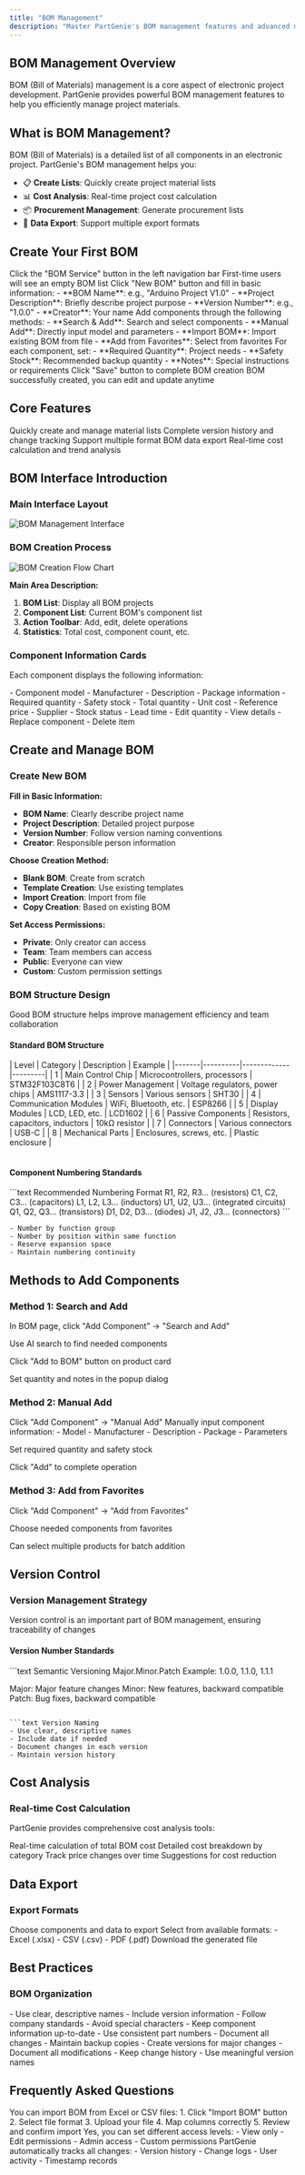 ```yaml
---
title: "BOM Management"
description: "Master PartGenie's BOM management features and advanced material list management techniques"
---
```


## BOM Management Overview

BOM (Bill of Materials) management is a core aspect of electronic project development. PartGenie provides powerful BOM management features to help you efficiently manage project materials.

## What is BOM Management?

BOM (Bill of Materials) is a detailed list of all components in an electronic project. PartGenie's BOM management helps you:

- 📋 **Create Lists**: Quickly create project material lists
- 📊 **Cost Analysis**: Real-time project cost calculation
- 📦 **Procurement Management**: Generate procurement lists
- 💾 **Data Export**: Support multiple export formats

## Create Your First BOM

<Steps>
<Step title="Enter BOM Management">
  Click the "BOM Service" button in the left navigation bar
  
  <Info>
  First-time users will see an empty BOM list
  </Info>
</Step>

<Step title="Create New BOM">
  Click "New BOM" button and fill in basic information: - **BOM Name**: e.g.,
  "Arduino Project V1.0" - **Project Description**: Briefly describe project
  purpose - **Version Number**: e.g., "1.0.0" - **Creator**: Your name
</Step>

<Step title="Add Components">
  Add components through the following methods: - **Search & Add**: Search and
  select components - **Manual Add**: Directly input model and parameters -
  **Import BOM**: Import existing BOM from file - **Add from Favorites**: Select
  from favorites
</Step>

<Step title="Set Quantities">
  For each component, set: - **Required Quantity**: Project needs - **Safety
  Stock**: Recommended backup quantity - **Notes**: Special instructions or
  requirements
</Step>

<Step title="Save BOM">
  Click "Save" button to complete BOM creation
  
  <Check>
  BOM successfully created, you can edit and update anytime
  </Check>
</Step>
</Steps>

## Core Features

<CardGroup cols={2}>
<Card title="List Creation" icon="plus-circle">
  Quickly create and manage material lists
</Card>

<Card title="Version Control" icon="code-branch">
  Complete version history and change tracking
</Card>

<Card title="Data Export" icon="download">
  Support multiple format BOM data export
</Card>

<Card title="Cost Analysis" icon="calculator">
  Real-time cost calculation and trend analysis
</Card>
</CardGroup>

## BOM Interface Introduction

### Main Interface Layout

<Frame>
  <img src="/images/bom-interface.png" alt="BOM Management Interface" />
</Frame>

### BOM Creation Process

<Frame>
  <img src="/images/bom-creation-flow.png" alt="BOM Creation Flow Chart" />
</Frame>

**Main Area Description:**

1. **BOM List**: Display all BOM projects
2. **Component List**: Current BOM's component list
3. **Action Toolbar**: Add, edit, delete operations
4. **Statistics**: Total cost, component count, etc.

### Component Information Cards

Each component displays the following information:

<CardGroup cols={2}>
<Card title="Basic Information" icon="info-circle">
  - Component model
  - Manufacturer
  - Description
  - Package information
</Card>

<Card title="Quantity Information" icon="calculator">
  - Required quantity - Safety stock - Total quantity - Unit cost
</Card>

<Card title="Commercial Information" icon="dollar-sign">
  - Reference price - Supplier - Stock status - Lead time
</Card>

<Card title="Action Options" icon="tools">
  - Edit quantity
  - View details
  - Replace component
  - Delete item
</Card>
</CardGroup>

## Create and Manage BOM

### Create New BOM

**Fill in Basic Information:**

- **BOM Name**: Clearly describe project name
- **Project Description**: Detailed project purpose
- **Version Number**: Follow version naming conventions
- **Creator**: Responsible person information

**Choose Creation Method:**

- **Blank BOM**: Create from scratch
- **Template Creation**: Use existing templates
- **Import Creation**: Import from file
- **Copy Creation**: Based on existing BOM

**Set Access Permissions:**

- **Private**: Only creator can access
- **Team**: Team members can access
- **Public**: Everyone can view
- **Custom**: Custom permission settings

### BOM Structure Design

<Info>
  Good BOM structure helps improve management efficiency and team collaboration
</Info>

#### Standard BOM Structure

<Table>
  | Level | Category | Description | Example |
  |-------|----------|-------------|---------| | 1 | Main Control Chip |
  Microcontrollers, processors | STM32F103C8T6 | | 2 | Power Management |
  Voltage regulators, power chips | AMS1117-3.3 | | 3 | Sensors | Various
  sensors | SHT30 | | 4 | Communication Modules | WiFi, Bluetooth, etc. |
  ESP8266 | | 5 | Display Modules | LCD, LED, etc. | LCD1602 | | 6 | Passive
  Components | Resistors, capacitors, inductors | 10kΩ resistor | | 7 |
  Connectors | Various connectors | USB-C | | 8 | Mechanical Parts | Enclosures,
  screws, etc. | Plastic enclosure |
</Table>

#### Component Numbering Standards

<CodeGroup>
```text Recommended Numbering Format
R1, R2, R3... (resistors)
C1, C2, C3... (capacitors)
L1, L2, L3... (inductors)
U1, U2, U3... (integrated circuits)
Q1, Q2, Q3... (transistors)
D1, D2, D3... (diodes)
J1, J2, J3... (connectors)
```

```text Numbering Rules
- Number by function group
- Number by position within same function
- Reserve expansion space
- Maintain numbering continuity
```

</CodeGroup>

## Methods to Add Components

### Method 1: Search and Add

<Steps>
<Step title="Open Search">
  In BOM page, click "Add Component" → "Search and Add"
</Step>

<Step title="Search Component">Use AI search to find needed components</Step>

<Step title="Select Product">Click "Add to BOM" button on product card</Step>

<Step title="Set Quantity">
  Set quantity and notes in the popup dialog
</Step>
</Steps>

### Method 2: Manual Add

<Steps>
<Step title="Select Manual Add">
  Click "Add Component" → "Manual Add"
</Step>

<Step title="Fill Information">
  Manually input component information: - Model - Manufacturer - Description -
  Package - Parameters
</Step>

<Step title="Set Quantity">Set required quantity and safety stock</Step>

<Step title="Save Add">
  Click "Add" to complete operation
</Step>
</Steps>

### Method 3: Add from Favorites

<Steps>
<Step title="Open Favorites">
  Click "Add Component" → "Add from Favorites"
</Step>

<Step title="Select Product">Choose needed components from favorites</Step>

<Step title="Batch Add">
  Can select multiple products for batch addition
</Step>
</Steps>

## Version Control

### Version Management Strategy

<Info>
  Version control is an important part of BOM management, ensuring traceability
  of changes
</Info>

#### Version Number Standards

<CodeGroup>
```text Semantic Versioning
Major.Minor.Patch
Example: 1.0.0, 1.1.0, 1.1.1

Major: Major feature changes
Minor: New features, backward compatible
Patch: Bug fixes, backward compatible

````

```text Version Naming
- Use clear, descriptive names
- Include date if needed
- Document changes in each version
- Maintain version history
````

</CodeGroup>

## Cost Analysis

### Real-time Cost Calculation

PartGenie provides comprehensive cost analysis tools:

<CardGroup cols={2}>
<Card title="Total Cost" icon="calculator">
  Real-time calculation of total BOM cost
</Card>

<Card title="Cost Breakdown" icon="pie-chart">
  Detailed cost breakdown by category
</Card>

<Card title="Price Trends" icon="trending-up">
  Track price changes over time
</Card>

<Card title="Cost Optimization" icon="target">
  Suggestions for cost reduction
</Card>
</CardGroup>

## Data Export

### Export Formats

<Steps>
<Step title="Select Export Content">
  Choose components and data to export
</Step>

<Step title="Choose Format">
  Select from available formats: - Excel (.xlsx) - CSV (.csv) - PDF (.pdf)
</Step>

<Step title="Download File">
  Download the generated file
</Step>
</Steps>

## Best Practices

### BOM Organization

<AccordionGroup>
<Accordion title="Naming Conventions">
- Use clear, descriptive names
- Include version information
- Follow company standards
- Avoid special characters
</Accordion>

<Accordion title="Component Management">
  - Keep component information up-to-date - Use consistent part numbers -
  Document all changes - Maintain backup copies
</Accordion>

<Accordion title="Version Control">
- Create versions for major changes
- Document all modifications
- Keep change history
- Use meaningful version names
</Accordion>
</AccordionGroup>

## Frequently Asked Questions

<AccordionGroup>
<Accordion title="How to import existing BOM?">
You can import BOM from Excel or CSV files:
1. Click "Import BOM" button
2. Select file format
3. Upload your file
4. Map columns correctly
5. Review and confirm import
</Accordion>

<Accordion title="Can I share BOM with team members?">
  Yes, you can set different access levels: - View only - Edit permissions -
  Admin access - Custom permissions
</Accordion>

<Accordion title="How to track BOM changes?">
PartGenie automatically tracks all changes:
- Version history
- Change logs
- User activity
- Timestamp records
</Accordion>
</AccordionGroup>
